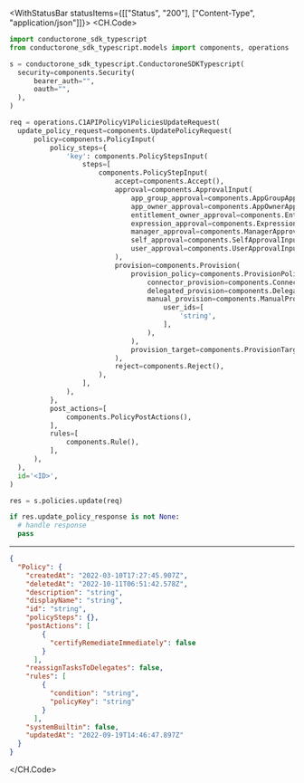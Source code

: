

<WithStatusBar statusItems={[["Status", "200"], ["Content-Type", "application/json"]]}>
  <CH.Code>
  ```python Update.py
  import conductorone_sdk_typescript
from conductorone_sdk_typescript.models import components, operations

s = conductorone_sdk_typescript.ConductoroneSDKTypescript(
    security=components.Security(
        bearer_auth="",
        oauth="",
    ),
)

req = operations.C1APIPolicyV1PoliciesUpdateRequest(
    update_policy_request=components.UpdatePolicyRequest(
        policy=components.PolicyInput(
            policy_steps={
                'key': components.PolicyStepsInput(
                    steps=[
                        components.PolicyStepInput(
                            accept=components.Accept(),
                            approval=components.ApprovalInput(
                                app_group_approval=components.AppGroupApprovalInput(),
                                app_owner_approval=components.AppOwnerApprovalInput(),
                                entitlement_owner_approval=components.EntitlementOwnerApprovalInput(),
                                expression_approval=components.ExpressionApprovalInput(),
                                manager_approval=components.ManagerApprovalInput(),
                                self_approval=components.SelfApprovalInput(),
                                user_approval=components.UserApprovalInput(),
                            ),
                            provision=components.Provision(
                                provision_policy=components.ProvisionPolicy(
                                    connector_provision=components.ConnectorProvision(),
                                    delegated_provision=components.DelegatedProvision(),
                                    manual_provision=components.ManualProvision(
                                        user_ids=[
                                            'string',
                                        ],
                                    ),
                                ),
                                provision_target=components.ProvisionTarget(),
                            ),
                            reject=components.Reject(),
                        ),
                    ],
                ),
            },
            post_actions=[
                components.PolicyPostActions(),
            ],
            rules=[
                components.Rule(),
            ],
        ),
    ),
    id='<ID>',
)

res = s.policies.update(req)

if res.update_policy_response is not None:
    # handle response
    pass
  ```
  ---

  ```json Example Response
  {
    "Policy": {
      "createdAt": "2022-03-10T17:27:45.907Z",
      "deletedAt": "2022-10-11T06:51:42.578Z",
      "description": "string",
      "displayName": "string",
      "id": "string",
      "policySteps": {},
      "postActions": [
          {
            "certifyRemediateImmediately": false
          }
        ],
      "reassignTasksToDelegates": false,
      "rules": [
          {
            "condition": "string",
            "policyKey": "string"
          }
        ],
      "systemBuiltin": false,
      "updatedAt": "2022-09-19T14:46:47.897Z"
    }
  }
  ```
  </CH.Code>
</WithStatusBar>
